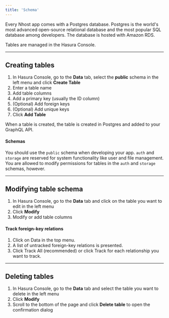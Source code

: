 ```yaml
---
title: 'Schema'
---
```


Every Nhost app comes with a Postgres database. Postgres is the world's most advanced open-source relational database and the most popular SQL database among developers. The database is hosted with Amazon RDS.

Tables are managed in the Hasura Console.

---

## Creating tables

1. In Hasura Console, go to the **Data** tab, select the **public** schema in the left menu and click **Create Table**
2. Enter a table name
3. Add table columns
4. Add a primary key (usually the ID column)
5. (Optional) Add foreign keys
6. (Optional) Add unique keys
7. Click **Add Table**

When a table is created, the table is created in Postgres and added to your GraphQL API.

#### Schemas

You should use the `public` schema when developing your app. `auth` and `storage` are reserved for system functionality like user and file management. You are allowed to modify permissions for tables in the `auth` and `storage` schemas, however.

---

## Modifying table schema

1. In Hasura Console, go to the **Data** tab and click on the table you want to edit in the left menu
2. Click **Modify**
3. Modify or add table columns

#### Track foreign-key relations

1. Click on Data in the top menu.
2. A list of untracked foreign-key relations is presented.
3. Click Track All (recommended) or click Track for each relationship you want to track.

---

## Deleting tables

1. In Hasura Console, go to the **Data** tab and select the table you want to delete in the left menu
2. Click **Modify**
3. Scroll to the bottom of the page and click **Delete table** to open the confirmation dialog
